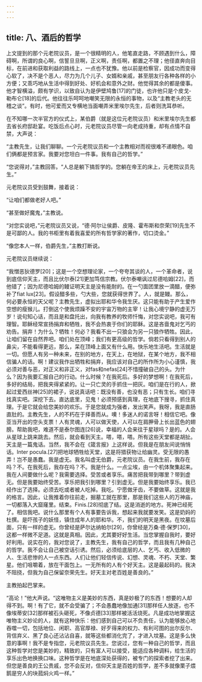 ```yaml
---
---
---
```

title: 八、酒后的哲学
---




上文提到的那个元老院议员，是一个很精明的人，他笔直走路，不顾遇到什么，障碍啊，所谓的良心啊，信誓旦旦啊，正义啊，责任啊，都置之不理；他径直奔向目标，在前进和获取利益的路线上，一点也不犹豫。他以前是检察官，因成功而变得心软了，决不是个恶人，尽力为几个儿子、女婿和亲戚，甚至朋友行各种各样的小方便；又乖巧地从生活中得到好处、好机会和意外之财。他觉得其余的都是傻事。他才智横溢，颇有学识，以致自认为是伊壁鸠鲁[17]的门徒，也许他只是个皮戈-勒布仑[18]的后代。他往往乐呵呵地嘲笑无限的永恒的事物，以及“主教老头的无稽之谈”。有时，他可爱而又专横地当面嘲弄米里埃尔先生，后者则洗耳恭听。

在不知哪一次半官方的仪式上，某伯爵（就是这位元老院议员）和米里埃尔先生都去省长府邸赴宴。吃饭后点心时，元老院议员尽管一向老成持重，却有点情不自禁，大声说：

“主教先生，让我们聊聊。一个元老院议员和一个主教相对而视很难不递眼色。咱们俩都是预言家。我要对您坦白一件事。我有自己的哲学。”

“您说得对，”主教回答。“人总是躺下搞哲学的。您躺在帝王的床上，元老院议员先生。”

元老院议员受到鼓舞，接着说：

“让咱们都做老好人吧。”

“甚至做好魔鬼，”主教说。

“对您实说吧，”元老院议员又说，“德·阿尔让侯爵、皮隆、霍布斯和奈荣[19]先生不是可鄙的人。我的书柜里有着我喜爱的所有哲学家的著作，切口烫金。”

“像您本人一样，伯爵先生，”主教打断说。

元老院议员继续说：

“我憎恶狄德罗[20]；这是一个空想理论家，一个夸夸其谈的人，一个革命者，说到底信仰天主，而且比伏尔泰[21]更加笃信宗教。伏尔泰嘲讽过尼德哈姆[22]，而他错了；因为尼德哈姆的鳗证明天主是没有能耐的。在一勺面团里放一滴醋，便弥补了fiat lux[23]。假设醋多些，勺大些，您就获得世界了。人，就是鳗。那么，何必要永恒的天父呢？主教先生，虚拟出耶和华令我生厌。这只能有助于产生爱作空想的瘦猴儿。打倒这个使我烦躁不安的宇宙万物的主宰！让我心境宁静的虚无万岁！说句知心话，而且是和盘托出，向我有教养的牧师忏悔，对您实说吧，我可有理智。耶稣经常宣扬捐弃和牺牲，我不会热衷于你们的耶稣。这是吝啬鬼对乞丐的劝告。捐弃！为什么？牺牲！何必？我看不出一只狼会为另一只狼作牺牲。因此，让咱们留在自然界吧。咱们处在顶峰；我们有更高级的哲学。倘若只看得到别人的鼻尖，不能看得更远，那么，呆在顶峰上面又有什么用。快乐地生活吧。生活就是一切。但愿人有另一种未来，在别的地方，在天上，在地狱，在某个地方，我不相信骗人的话。啊！建议我作出牺牲和捐弃，我应该对自己的所作所为小心谨慎，我必须对善与恶，对正义和非正义，对fas和nefas[24]不惜撞破自己的头。为什么？因为我要汇报自己的行动。什么时候？在我死后。多好的梦想啊！在我死后，多好的结局，把我夹得紧紧的。让一只亡灵的手抓住一把灰。咱们是在行的人，掀起过爱西丝神[25]的裙子，说说真话吧：既没有善，也没有恶；只有生长。咱们寻找真实吧。深挖下去。直达底里，见鬼！必须预感到真理，在地底下搜寻，抓住真理。于是它就会给您美妙的欢乐。于是您就成为强者，发出笑声。我呀，我是直肠直肚的。主教先生，人的不朽在于择善而从。噢！多迷人的诺言呀！相信它吧。像亚当开出的空头支票！人有灵魂，人可以做天使，人可以在肩胛骨上长出蓝色的翅膀。帮助我吧，难道不是泰尔图连[26]说，幸福的人会来往于星球吗？是的。人会从星球上跳来跳去。然后，就会看到天主。嗒，嗒，嗒。所有这些天堂都是胡扯。天主是一篇鬼话。当然，我不会在《箴言报》上这样说。但我是在朋友间说悄悄话。Inter pocula.[27]把地球牺牲给天堂，这是将猎获物让给幽灵。受无限的愚弄！岂不是愚蠢。我是虚无。我名叫虚无伯爵，元老院议员。在我生前，我存在吗？不。在我死后，我存在吗？不。我是什么。一点尘埃，由一个机体聚集起来。我在人间要做什么呢？我需要选择。受苦或者享乐。痛苦把我带到哪里？带到虚无。但是我要始终受苦。享乐把我引到哪里？引到虚无。但是我要始终享乐。我已经作出了选择。必须去吃或者被人吃掉。我吃。宁愿做牙齿，不要做草。这就是我的格言。因此，让我推着你往前走，掘墓工就在那里，那是我们这些人的万神庙，一切都落入大窟窿里。结束。Finis.[28]彻底了结。这是消逝的地方。死神已经死了。相信我吧。说什么那里有个人有事要告诉我，想起来我就要发笑。这是奶妈的杜撰。是吓孩子的妖怪，镇住成年人的耶和华。不，我们的明天是黑夜。在坟墓后面，只有一样的虚无。你曾经是萨尔达纳帕尔[29]，你曾经是万桑·德·保罗[30]，这都一样微不足道。这就是真相。因此，尤其要好好生活。当您掌握自我时，要好好利用。说实在的，我对您说了，主教先生，我有自己的哲学，而且我有几种自己的哲学。我不会让自己被空话引诱。然后，必须给底层的人、乞丐、收入低微的人、生活悲惨的人一点东西。人们让他们轻信传说、幻想、灵魂、不朽、天堂、繁星。他们咀嚼着，放在干面包上。一无所有的人有个好天主。这是最起码的。我决不阻挠，但我为自己保留奈荣先生。好天主对老百姓是善良的。”

主教拍起巴掌来。

“高论！”他大声说。“这唯物主义是美妙的东西，真是妙极了的东西！想要的人却得不到。啊！有了它，就不会受骗了；不会愚蠢地像加通[31]那样任人放逐，也不像埃蒂安[32]那样被石头砸死，不像贞德[33]那样被活活烧死。凡是成功地掌握这唯物主义妙论的人，就有这种快乐：他们感到自己可以不负责任，认为能够放心地吞噬一切，包括地位、闲职、高官厚禄、好歹得来的权力、有利可图的出尔反尔、背信弃义、黑了良心还沾沾自喜，就等这些都消化完了，才进入坟墓。这是多么快意的事啊！我不是专指您，元老院议员先生。您说过，您有一种自己的哲学，而且这种哲学对您是美妙的，精致的，只有富人可以接受，能适应各种调料，给生活的享乐出色地换换口味。这种哲学是在地底深处获得的，被专门的探索者挖了出来。但您是善良的王公贵戚，您不会反对，信仰天主是百姓的哲学，差不多就像栗子煨鹅是穷人的块菰焖火鸡一样。”